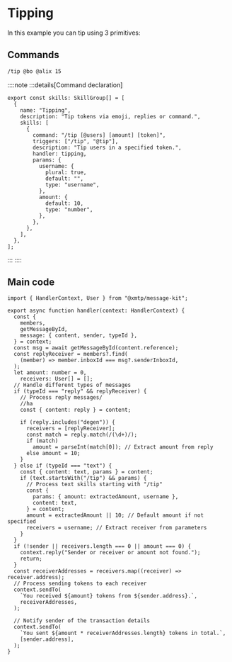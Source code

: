 # Tipping

In this example you can tip using 3 primitives:

## Commands

```bash [cmd]
/tip @bo @alix 15
```

::::note
:::details[Command declaration]

```tsx [src/skills.ts]
export const skills: SkillGroup[] = [
  {
    name: "Tipping",
    description: "Tip tokens via emoji, replies or command.",
    skills: [
      {
        command: "/tip [@users] [amount] [token]",
        triggers: ["/tip", "@tip"],
        description: "Tip users in a specified token.",
        handler: tipping,
        params: {
          username: {
            plural: true,
            default: "",
            type: "username",
          },
          amount: {
            default: 10,
            type: "number",
          },
        },
      },
    ],
  },
];
```

:::
::::

## Main code

```tsx [src/handler/tipping.ts]
import { HandlerContext, User } from "@xmtp/message-kit";

export async function handler(context: HandlerContext) {
  const {
    members,
    getMessageById,
    message: { content, sender, typeId },
  } = context;
  const msg = await getMessageById(content.reference);
  const replyReceiver = members?.find(
    (member) => member.inboxId === msg?.senderInboxId,
  );
  let amount: number = 0,
    receivers: User[] = [];
  // Handle different types of messages
  if (typeId === "reply" && replyReceiver) {
    // Process reply messages/
    //ha
    const { content: reply } = content;

    if (reply.includes("degen")) {
      receivers = [replyReceiver];
      const match = reply.match(/(\d+)/);
      if (match)
        amount = parseInt(match[0]); // Extract amount from reply
      else amount = 10;
    }
  } else if (typeId === "text") {
    const { content: text, params } = content;
    if (text.startsWith("/tip") && params) {
      // Process text skills starting with "/tip"
      const {
        params: { amount: extractedAmount, username },
        content: text,
      } = content;
      amount = extractedAmount || 10; // Default amount if not specified
      receivers = username; // Extract receiver from parameters
    }
  }
  if (!sender || receivers.length === 0 || amount === 0) {
    context.reply("Sender or receiver or amount not found.");
    return;
  }
  const receiverAddresses = receivers.map((receiver) => receiver.address);
  // Process sending tokens to each receiver
  context.sendTo(
    `You received ${amount} tokens from ${sender.address}.`,
    receiverAddresses,
  );

  // Notify sender of the transaction details
  context.sendTo(
    `You sent ${amount * receiverAddresses.length} tokens in total.`,
    [sender.address],
  );
}
```
